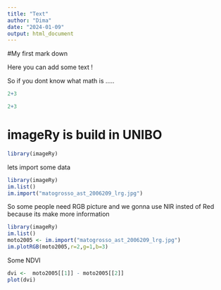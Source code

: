 ```yaml
---
title: "Text"
author: "Dima"
date: "2024-01-09"
output: html_document
---
```

#My first mark down 

Here you can add some text !

So if you dont know what math is .....
```r
2+3
```
```r
2+3
```
# imageRy is build in UNIBO

```r
library(imageRy)
```

lets import some data

```r
library(imageRy)
im.list()
im.import("matogrosso_ast_2006209_lrg.jpg")
```

So some people need RGB picture and we gonna use NIR insted of Red because its make more information
```r
library(imageRy)
im.list()
moto2005 <- im.import("matogrosso_ast_2006209_lrg.jpg")
im.plotRGB(moto2005,r=2,g=1,b=3)
```

Some NDVI 

```r
dvi <-  moto2005[[1]] - moto2005[[2]]
plot(dvi)
```
